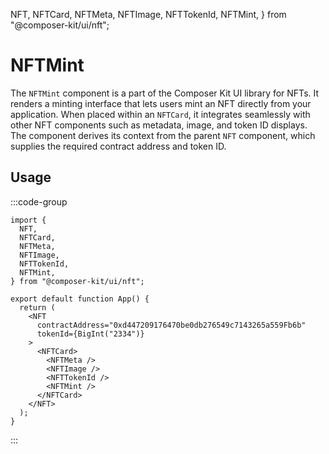   NFT,
  NFTCard,
  NFTMeta,
  NFTImage,
  NFTTokenId,
  NFTMint,
} from "@composer-kit/ui/nft";

# NFTMint

The `NFTMint` component is a part of the Composer Kit UI library for NFTs. It renders a minting interface that lets users mint an NFT directly from your application. When placed within an `NFTCard`, it integrates seamlessly with other NFT components such as metadata, image, and token ID displays. The component derives its context from the parent `NFT` component, which supplies the required contract address and token ID.

## Usage

:::code-group

<div data-title="Preview">
  <div className="flex items-center justify-center">
    <NFT
      contractAddress="0xd447209176470be0db276549c7143265a559Fb6b"
      tokenId={BigInt("2334")}
    >
      <NFTCard>
        <div>
          <NFTMeta />
        </div>
        <div className="flex flex-col gap-3 mb-6">
          <NFTImage />
          <NFTTokenId />
        </div>
        <NFTMint />
      </NFTCard>
    </NFT>
  </div>
</div>

```tsx title="app.tsx"
import {
  NFT,
  NFTCard,
  NFTMeta,
  NFTImage,
  NFTTokenId,
  NFTMint,
} from "@composer-kit/ui/nft";

export default function App() {
  return (
    <NFT
      contractAddress="0xd447209176470be0db276549c7143265a559Fb6b"
      tokenId={BigInt("2334")}
    >
      <NFTCard>
        <NFTMeta />
        <NFTImage />
        <NFTTokenId />
        <NFTMint />
      </NFTCard>
    </NFT>
  );
}
```

:::
